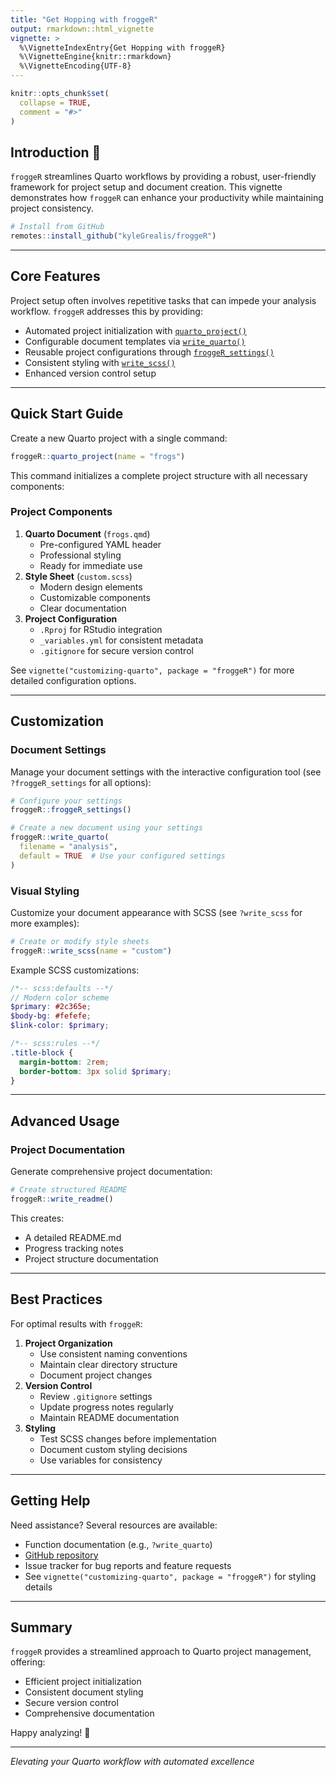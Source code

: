 ```yaml
---
title: "Get Hopping with froggeR"
output: rmarkdown::html_vignette
vignette: >
  %\VignetteIndexEntry{Get Hopping with froggeR}
  %\VignetteEngine{knitr::rmarkdown}
  %\VignetteEncoding{UTF-8}
---
```


```r
knitr::opts_chunk$set(
  collapse = TRUE,
  comment = "#>"
)
```

## Introduction 🐸

`froggeR` streamlines Quarto workflows by providing a robust, user-friendly framework for project setup and document creation. This vignette demonstrates how `froggeR` can enhance your productivity while maintaining project consistency.

```r
# Install from GitHub
remotes::install_github("kyleGrealis/froggeR")
```

----

## Core Features

Project setup often involves repetitive tasks that can impede your analysis workflow. `froggeR` addresses this by providing:

* Automated project initialization with [`quarto_project()`](https://kylegrealis.github.io/froggeR/reference/quarto_project.html)
* Configurable document templates via [`write_quarto()`](https://kylegrealis.github.io/froggeR/reference/write_quarto.html)
* Reusable project configurations through [`froggeR_settings()`](https://kylegrealis.github.io/froggeR/reference/froggeR_settings.html)
* Consistent styling with [`write_scss()`](https://kylegrealis.github.io/froggeR/reference/write_scss.html)
* Enhanced version control setup

----

## Quick Start Guide

Create a new Quarto project with a single command:

```r
froggeR::quarto_project(name = "frogs")
```

This command initializes a complete project structure with all necessary components:

### Project Components

1. **Quarto Document** (`frogs.qmd`)
    * Pre-configured YAML header
    * Professional styling
    * Ready for immediate use

2. **Style Sheet** (`custom.scss`)
    * Modern design elements
    * Customizable components
    * Clear documentation

3. **Project Configuration**
    * `.Rproj` for RStudio integration
    * `_variables.yml` for consistent metadata
    * `.gitignore` for secure version control

See `vignette("customizing-quarto", package = "froggeR")` for more detailed configuration options.

----

## Customization

### Document Settings

Manage your document settings with the interactive configuration tool (see `?froggeR_settings` for all options):

```r
# Configure your settings
froggeR::froggeR_settings()

# Create a new document using your settings
froggeR::write_quarto(
  filename = "analysis",
  default = TRUE  # Use your configured settings
)
```

### Visual Styling

Customize your document appearance with SCSS (see `?write_scss` for more examples):

```r
# Create or modify style sheets
froggeR::write_scss(name = "custom")
```

Example SCSS customizations:

```scss
/*-- scss:defaults --*/
// Modern color scheme
$primary: #2c365e;
$body-bg: #fefefe;
$link-color: $primary;

/*-- scss:rules --*/
.title-block {
  margin-bottom: 2rem;
  border-bottom: 3px solid $primary;
}
```

----

## Advanced Usage

### Project Documentation

Generate comprehensive project documentation:

```r
# Create structured README
froggeR::write_readme()
```

This creates:

* A detailed README.md
* Progress tracking notes
* Project structure documentation

----

## Best Practices

For optimal results with `froggeR`:

1. **Project Organization**
    * Use consistent naming conventions
    * Maintain clear directory structure
    * Document project changes

2. **Version Control**
    * Review `.gitignore` settings
    * Update progress notes regularly
    * Maintain README documentation

3. **Styling**
    * Test SCSS changes before implementation
    * Document custom styling decisions
    * Use variables for consistency

----

## Getting Help

Need assistance? Several resources are available:

* Function documentation (e.g., `?write_quarto`)
* [GitHub repository](https://github.com/kyleGrealis/froggeR)
* Issue tracker for bug reports and feature requests
* See `vignette("customizing-quarto", package = "froggeR")` for styling details

----

## Summary

`froggeR` provides a streamlined approach to Quarto project management, offering:

* Efficient project initialization
* Consistent document styling
* Secure version control
* Comprehensive documentation

Happy analyzing! 🐸

---

*Elevating your Quarto workflow with automated excellence*
